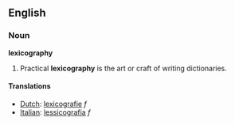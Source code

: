 ==English==

===Noun===
'''lexicography'''
# Practical '''lexicography''' is the art or craft of writing dictionaries.

==== Translations ====
*[[Dutch]]: [[lexicografie]] ''f''
*[[Italian]]: [[lessicografia]] ''f''